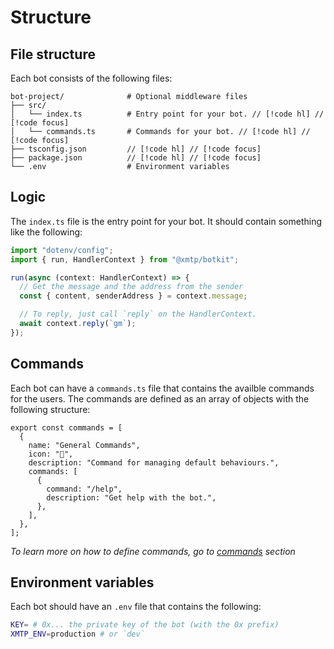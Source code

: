 # Structure

## File structure

Each bot consists of the following files:

```
bot-project/              # Optional middleware files
├── src/
│   └── index.ts          # Entry point for your bot. // [!code hl] // [!code focus]
│   └── commands.ts       # Commands for your bot. // [!code hl] // [!code focus]
├── tsconfig.json         // [!code hl] // [!code focus]
├── package.json          // [!code hl] // [!code focus]
└── .env                  # Environment variables
```

## Logic

The `index.ts` file is the entry point for your bot. It should contain something like the following:

```jsx [src/index.ts]
import "dotenv/config";
import { run, HandlerContext } from "@xmtp/botkit";

run(async (context: HandlerContext) => {
  // Get the message and the address from the sender
  const { content, senderAddress } = context.message;

  // To reply, just call `reply` on the HandlerContext.
  await context.reply(`gm`);
});
```

## Commands

Each bot can have a `commands.ts` file that contains the availble commands for the users. The commands are defined as an array of objects with the following structure:

```tsx [src/commands.ts]
export const commands = [
  {
    name: "General Commands",
    icon: "🔧",
    description: "Command for managing default behaviours.",
    commands: [
      {
        command: "/help",
        description: "Get help with the bot.",
      },
    ],
  },
];
```

_To learn more on how to define commands, go to [commands](./commands) section_

## Environment variables

Each bot should have an `.env` file that contains the following:

```bash [.env]
KEY= # 0x... the private key of the bot (with the 0x prefix)
XMTP_ENV=production # or `dev`
```
